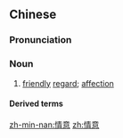 ==Chinese==
{{zh-forms}}

===Pronunciation===
{{zh-pron
|m=qíngyì
|c=cing4 ji3
|h=pfs=chhìn-yi
|mn=chêng-ì
|cat=n
}}

===Noun===
{{zh-noun}}

# [[friendly]] [[regard]]; [[affection]]

====Derived terms====
{{zh-der|禮輕情意重}}

[[zh-min-nan:情意]]
[[zh:情意]]
